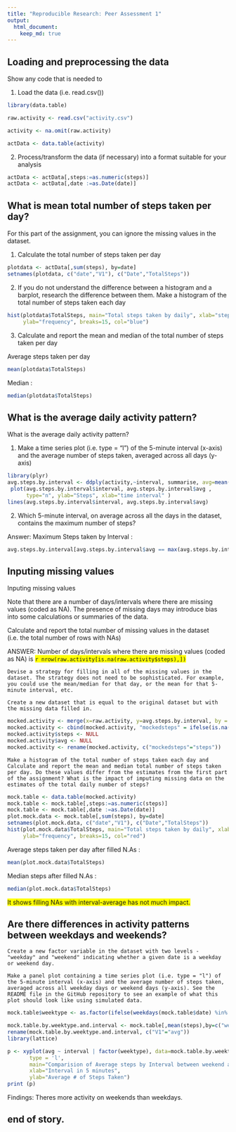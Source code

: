 ```yaml
---
title: "Reproducible Research: Peer Assessment 1"
output: 
  html_document:
    keep_md: true
---
```



## Loading and preprocessing the data

Show any code that is needed to

1. Load the data (i.e. read.csv())

```r

library(data.table)

raw.activity <- read.csv("activity.csv")

activity <- na.omit(raw.activity)

actData <- data.table(activity)

```

2. Process/transform the data (if necessary) into a format suitable for 
your analysis


```r

actData <- actData[,steps:=as.numeric(steps)]
actData <- actData[,date :=as.Date(date)]


```


## What is mean total number of steps taken per day?

For this part of the assignment, you can ignore the missing values in the 
dataset.

1. Calculate the total number of steps taken per day

```r
plotdata <- actData[,sum(steps), by=date]
setnames(plotdata, c("date","V1"), c("Date","TotalSteps"))

```

2. If you do not understand the difference between a histogram and a barplot, 
research the difference between them. Make a histogram of the total number of
steps taken each day

```r
hist(plotdata$TotalSteps, main="Total steps taken by daily", xlab="steps taken", 
     ylab="frequency", breaks=15, col="blue")

```

3. Calculate and report the mean and median of the total number of steps 
taken per day

Average steps taken per day 

```r

mean(plotdata$TotalSteps)

```


Median : 


```r
median(plotdata$TotalSteps)
```




## What is the average daily activity pattern?

What is the average daily activity pattern?

   1. Make a time series plot (i.e. type = "l") of the 5-minute interval 
   (x-axis) and the average number of steps taken, averaged across all days 
   (y-axis)

```r
library(plyr)
avg.steps.by.interval <- ddply(activity,~interval, summarise, avg=mean(steps))
 plot(avg.steps.by.interval$interval, avg.steps.by.interval$avg , 
      type="n", ylab="Steps", xlab="time interval" ) 
lines(avg.steps.by.interval$interval, avg.steps.by.interval$avg)  

```

2. Which 5-minute interval, on average across all the days in the dataset, 
contains the maximum number of steps?

Answer: Maximum Steps taken by Interval : 

```r
avg.steps.by.interval[avg.steps.by.interval$avg == max(avg.steps.by.interval$avg), "avg"]
```

## Inputing missing values

Inputing missing values

Note that there are a number of days/intervals where there are missing values (coded as NA). The presence of missing days may introduce bias into some calculations or summaries of the data.

Calculate and report the total number of missing values in the dataset (i.e. the total number of rows with NAs)

ANSWER: Number of days/intervals where there are missing values (coded as NA) is <span style="background-color:yellow"> `r nrow(raw.activity[is.na(raw.activity$steps),])` </span>

    Devise a strategy for filling in all of the missing values in the dataset. The strategy does not need to be sophisticated. For example, you could use the mean/median for that day, or the mean for that 5-minute interval, etc.

    Create a new dataset that is equal to the original dataset but with the missing data filled in.
    
```r
mocked.activity <- merge(x=raw.activity, y=avg.steps.by.interval, by = "interval", all.x=TRUE)
mocked.activity <- cbind(mocked.activity, "mockedsteps" = ifelse(is.na(mocked.activity$steps), mocked.activity$avg, mocked.activity$steps))
mocked.activity$steps <- NULL
mocked.activity$avg <- NULL
mocked.activity <- rename(mocked.activity, c("mockedsteps"="steps"))

```

    Make a histogram of the total number of steps taken each day and Calculate and report the mean and median total number of steps taken per day. Do these values differ from the estimates from the first part of the assignment? What is the impact of imputing missing data on the estimates of the total daily number of steps?

```r
mock.table <- data.table(mocked.activity)
mock.table <- mock.table[,steps:=as.numeric(steps)]
mock.table <- mock.table[,date :=as.Date(date)]
plot.mock.data <- mock.table[,sum(steps), by=date]
setnames(plot.mock.data, c("date","V1"), c("Date","TotalSteps"))
hist(plot.mock.data$TotalSteps, main="Total steps taken by daily", xlab="steps taken", 
     ylab="frequency", breaks=15, col="red")

```

Average steps taken per day after filled N.As : 

```r
mean(plot.mock.data$TotalSteps)
```


Median steps after filled N.As : 


```r
median(plot.mock.data$TotalSteps)
```

<span style="background-color:yellow"> It shows filling NAs with interval-average has not much impact. </span>


## Are there differences in activity patterns between weekdays and weekends?

    Create a new factor variable in the dataset with two levels - "weekday" and "weekend" indicating whether a given date is a weekday or weekend day.

    Make a panel plot containing a time series plot (i.e. type = "l") of the 5-minute interval (x-axis) and the average number of steps taken, averaged across all weekday days or weekend days (y-axis). See the README file in the GitHub repository to see an example of what this plot should look like using simulated data.
    
```r
mock.table$weektype <- as.factor(ifelse(weekdays(mock.table$date) %in% c("Saturday","Sunday"), "weekend", "weekday"))

mock.table.by.weektype.and.interval <- mock.table[,mean(steps),by=c("weektype","interval")]
rename(mock.table.by.weektype.and.interval, c("V1"="avg"))
library(lattice)

p <- xyplot(avg ~ interval | factor(weektype), data=mock.table.by.weektype.and.interval, 
       type = 'l',
       main="Comparision of Average steps by Interval between weekend and weekdays",
       xlab="Interval in 5 minutes",
       ylab="Average # of Steps Taken")
print (p)
```

Findings: Theres more activity on weekends than weekdays.



## end of story.